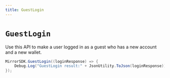 ```yaml
---
title: GuestLogin
---
```


# `GuestLogin`

Use this API to make a user logged in as a guest who has a new account and a new wallet.
```cs
MirrorSDK.GuestLogin((loginResponse) => {
    Debug.Log("GuestLogin result:" + JsonUtility.ToJson(loginResponse));
});
```

